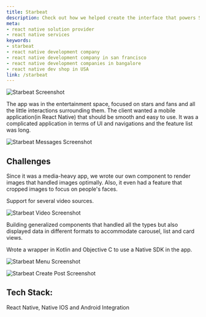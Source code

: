 ```yaml
---
title: Starbeat
description: Check out how we helped create the interface that powers Starbeat - an entertainment space focused on stars and fans. Get the best React Native developers to build your product!
meta:
- react native solution provider
- react native services
keywords:
- starbeat
- react native development company
- react native development company in san francisco
- react native development companies in bangalore
- react native dev shop in USA
link: /starbeat
---
```


![Starbeat Screenshot](./images/Screenshot-2019-07-16-18-19-32.png)

The app was in the entertainment space, focused on stars and fans and all the little interactions surrounding them. The client wanted a mobile application(in React Native) that should be smooth and easy to use. It was a complicated application in terms of UI and navigations and the feature list was long.

![Starbeat Messages Screenshot](./images/Screenshot-2019-07-16-18-58-42.png)

## Challenges
Since it was a media-heavy app, we wrote our own component to render images that handled images optimally. Also, it even had a feature that cropped images to focus on people's faces.

Support for several video sources.

![Starbeat Video Screenshot](./images/Screenshot-2019-07-16-18-22-59.png)

Building generalized components that handled all the types but also displayed data in different formats to accommodate carousel, list and card views.

Wrote a wrapper in Kotlin and Objective C to use a Native SDK in the app.

![Starbeat Menu Screenshot](./images/Screenshot-2019-07-16-18-59-53.png)

![Starbeat Create Post Screenshot](./images/Screenshot-2019-07-16-19-10-22.png)

## Tech Stack:

React Native, Native IOS and Android Integration